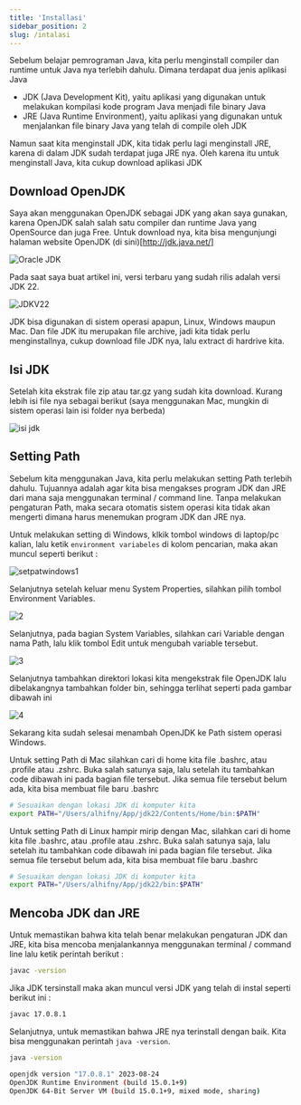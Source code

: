 ```yaml
---
title: 'Installasi'
sidebar_position: 2
slug: /intalasi
---
```


Sebelum belajar pemrograman Java, kita perlu menginstall compiler dan runtime untuk Java nya terlebih dahulu. Dimana terdapat dua jenis aplikasi Java

- JDK (Java Development Kit), yaitu aplikasi yang digunakan untuk melakukan kompilasi kode program Java menjadi file binary Java
- JRE (Java Runtime Environment), yaitu aplikasi yang digunakan untuk menjalankan file binary Java yang telah di compile oleh JDK

Namun saat kita menginstall JDK, kita tidak perlu lagi menginstall JRE, karena di dalam JDK sudah terdapat juga JRE nya. Oleh karena itu untuk menginstall Java, kita cukup download aplikasi JDK

## Download OpenJDK

Saya akan menggunakan OpenJDK sebagai JDK yang akan saya gunakan, karena OpenJDK salah salah satu compiler dan runtime Java yang OpenSource dan juga Free. Untuk download nya, kita bisa mengunjungi halaman website OpenJDK (di sini)[http://jdk.java.net/]

![Oracle JDK](/img/java/oracel-jdk.png)

Pada saat saya buat artikel ini, versi terbaru yang sudah rilis adalah versi JDK 22.

![JDKV22](/img/java/jdk-v22.png)

JDK bisa digunakan di sistem operasi apapun, Linux, Windows maupun Mac. Dan file JDK itu merupakan file archive, jadi kita tidak perlu menginstallnya, cukup download file JDK nya, lalu extract di hardrive kita.

## Isi JDK

Setelah kita ekstrak file zip atau tar.gz yang sudah kita download. Kurang lebih isi file nya sebagai berikut (saya menggunakan Mac, mungkin di sistem operasi lain isi folder nya berbeda)

![isi jdk](/img/java/isi-jdk.png)

## Setting Path

Sebelum kita menggunakan Java, kita perlu melakukan setting Path terlebih dahulu. Tujuannya adalah agar kita bisa mengakses program JDK dan JRE dari mana saja menggunakan terminal / command line. Tanpa melakukan pengaturan Path, maka secara otomatis sistem operasi kita tidak akan mengerti dimana harus menemukan program JDK dan JRE nya.


<Tabs>
  <TabItem value="windows" label="Windows">

Untuk melakukan setting di Windows, klkik tombol windows di laptop/pc kalian, lalu ketik `environment variabeles` di kolom pencarian, maka akan muncul seperti berikut :

![setpatwindows1](/img/java/envoronment-variables.png)

Selanjutnya setelah keluar menu System Properties, silahkan pilih tombol Environment Variables.

![2](/img/java/properties.png)

Selanjutnya, pada bagian System Variables, silahkan cari Variable dengan nama Path, lalu klik tombol Edit untuk mengubah variable tersebut.

![3](/img/java/windows-3.png)

Selanjutnya tambahkan direktori lokasi kita mengekstrak file OpenJDK lalu dibelakangnya tambahkan folder bin, sehingga terlihat seperti pada gambar dibawah ini

![4](/img/java/windows-4.png)

Sekarang kita sudah selesai menambah OpenJDK ke Path sistem operasi Windows.

  </TabItem>
  <TabItem value="mac" label="Mac">

Untuk setting Path di Mac silahkan cari di home kita file .bashrc, atau .profile atau .zshrc. Buka salah satunya saja, lalu setelah itu tambahkan code dibawah ini pada bagian file tersebut. Jika semua file tersebut belum ada, kita bisa membuat file baru .bashrc

```bash
# Sesuaikan dengan lokasi JDK di komputer kita
export PATH="/Users/alhifny/App/jdk22/Contents/Home/bin:$PATH"
```

  </TabItem>
  <TabItem value="linux" label="Linux" default>

Untuk setting Path di Linux hampir mirip dengan Mac, silahkan cari di home kita file .bashrc, atau .profile atau .zshrc. Buka salah satunya saja, lalu setelah itu tambahkan code dibawah ini pada bagian file tersebut. Jika semua file tersebut belum ada, kita bisa membuat file baru .bashrc

```bash
# Sesuaikan dengan lokasi JDK di komputer kita
export PATH="/Users/alhifny/App/jdk22/bin:$PATH"
```

  </TabItem>
</Tabs>

## Mencoba JDK dan JRE

Untuk memastikan bahwa kita telah benar melakukan pengaturan JDK dan JRE, kita bisa mencoba menjalankannya menggunakan terminal / command line lalu ketik perintah berikut :

```bash title="CMD"
javac -version
```

Jika JDK tersinstall maka akan muncul versi JDK yang telah di instal seperti berikut ini :

```bash title="OUTPUT"
javac 17.0.8.1
```

Selanjutnya, untuk memastikan bahwa JRE nya terinstall dengan baik. Kita bisa menggunakan perintah `java -version`.

```bash title="CMD"
java -version
```

```bash title="OUTPUT"
openjdk version "17.0.8.1" 2023-08-24
OpenJDK Runtime Environment (build 15.0.1+9)
OpenJDK 64-Bit Server VM (build 15.0.1+9, mixed mode, sharing)
```

